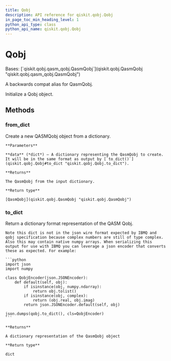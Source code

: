 ```yaml
---
title: Qobj
description: API reference for qiskit.qobj.Qobj
in_page_toc_min_heading_level: 1
python_api_type: class
python_api_name: qiskit.qobj.Qobj
---
```


# Qobj

<Class id="qiskit.qobj.Qobj" github="https://github.com/qiskit/qiskit/tree/stable/0.22/qiskit/qobj/__init__.py" signature="Qobj(qobj_id=None, config=None, experiments=None, header=None)">
  Bases: [`qiskit.qobj.qasm_qobj.QasmQobj`](qiskit.qobj.QasmQobj "qiskit.qobj.qasm_qobj.QasmQobj")

  A backwards compat alias for QasmQobj.

  Initialize a Qobj object.

  ## Methods

  ### from\_dict

  <Function id="qiskit.qobj.Qobj.from_dict" name="from_dict" signature="classmethod Qobj.from_dict(data)">
    Create a new QASMQobj object from a dictionary.

    **Parameters**

    **data** (*dict*) – A dictionary representing the QasmQobj to create. It will be in the same format as output by [`to_dict()`](qiskit.qobj.Qobj#to_dict "qiskit.qobj.Qobj.to_dict").

    **Returns**

    The QasmQobj from the input dictionary.

    **Return type**

    [QasmQobj](qiskit.qobj.QasmQobj "qiskit.qobj.QasmQobj")
  </Function>

  ### to\_dict

  <Function id="qiskit.qobj.Qobj.to_dict" name="to_dict" signature="Qobj.to_dict()">
    Return a dictionary format representation of the QASM Qobj.

    Note this dict is not in the json wire format expected by IBMQ and qobj specification because complex numbers are still of type complex. Also this may contain native numpy arrays. When serializing this output for use with IBMQ you can leverage a json encoder that converts these as expected. For example:

    ```python
    import json
    import numpy

    class QobjEncoder(json.JSONEncoder):
        def default(self, obj):
            if isinstance(obj, numpy.ndarray):
                return obj.tolist()
            if isinstance(obj, complex):
                return (obj.real, obj.imag)
            return json.JSONEncoder.default(self, obj)

    json.dumps(qobj.to_dict(), cls=QobjEncoder)
    ```

    **Returns**

    A dictionary representation of the QasmQobj object

    **Return type**

    dict
  </Function>
</Class>

